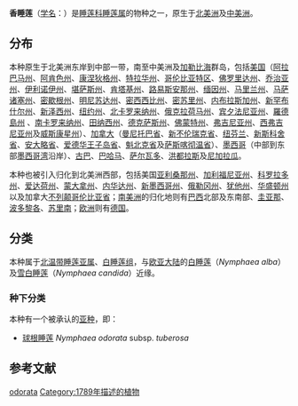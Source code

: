 {{Speciesbox
|genus=Nymphaea sect. Nymphaea
|species=odorata
|authority=[[Aiton|Aiton]], 1789
|subdivision=*[[球根睡莲|球根睡莲]] ''N. o.'' subsp. ''tuberosa''
|synonyms ref={{r|powo}}
|synonyms ={{collapsible list|
*''Castalia alba''{{small| Wood}}
*''Castalia lekophylla''{{small| Small}}
*''Castalia minor''{{small| (Sims) Nyár.}}
*''Castalia odorata''{{small| (Aiton) Wood}}
*''Castalia odorata'' var. ''gigantea''{{small| (Tricker) Fernald}}
*''Castalia odorata'' var. ''latifolia''{{small| R.M.Harper}}
*''Castalia odorata'' var. ''minor''{{small| (Sims) Cockerell}}
*''Castalia odorata'' f. ''rosea''{{small| (Pursh) Britton}}
*''Castalia pringlei''{{small| Rose}}
*''Castalia pudica''{{small| Salisb.}}
*''Castalia reniformis''{{small| (Walter) Trel. ex Branner & Coville}}
*''Leuconymphaea odorata''{{small| (Aiton) MacMill.}}
*''Leuconymphaea parkeriana''{{small| (Lehm.) Kuntze}}
*''Leuconymphaea reniformis''{{small| (Walter) Kuntze}}
*''Nuphar lekophylla''{{small| (Small) Cory}}
*''Nymphaea lekophylla''{{small| (Small) Cory}}
*''Nymphaea maximiliani''{{small| Lehm.}}
*''Nymphaea minor''{{small| (Sims) DC.}}
*''Nymphaea odorata var. gigantea''{{small| Tricker}}
*''Nymphaea odorata var. glabra''{{small| Casp.}}
*''Nymphaea odorata var. godfreyi''{{small| D.B.Ward}}
*''Nymphaea odorata var. minor''{{small| Sims}}
*''Nymphaea odorata var. rosea''{{small| Pursh}}
*''Nymphaea odorata var. rubra''{{small| Guillon}}
*''Nymphaea odorata var. stenopetala''{{small| Fernald}}
*''Nymphaea odorata var. villosa''{{small| Casp.}}
*''Nymphaea parkeriana''{{small| Lehm.}}
*''Nymphaea reniformis''{{small| Walter}}
*''Nymphaea rosea''{{small| (Pursh) Raf.}}
 }}
}}

'''香睡莲'''（[[学名|学名]]：{{lang|la|''Nymphaea odorata''}}）是[[睡莲科|睡莲科]][[睡莲属|睡莲属]]的物种之一，原生于[[北美洲|北美洲]]及[[中美洲|中美洲]]。{{r|powo}}

==分布==
本种原生于北美洲东岸到中部一带，南至中美洲及[[加勒比海|加勒比海]]群岛，包括[[美国|美国]]（[[阿拉巴马州|阿拉巴马州]]、[[阿肯色州|阿肯色州]]、[[康涅狄格州|康涅狄格州]]、[[特拉华州|特拉华州]]、[[哥伦比亚特区|哥伦比亚特区]]、[[佛罗里达州|佛罗里达州]]、[[乔治亚州|乔治亚州]]、[[伊利诺伊州|伊利诺伊州]]、[[堪萨斯州|堪萨斯州]]、[[肯塔基州|肯塔基州]]、[[路易斯安那州|路易斯安那州]]、[[缅因州|缅因州]]、[[马里兰州|马里兰州]]、[[马萨诸塞州|马萨诸塞州]]、[[密歇根州|密歇根州]]、[[明尼苏达州|明尼苏达州]]、[[密西西比州|密西西比州]]、[[密苏里州|密苏里州]]、[[内布拉斯加州|内布拉斯加州]]、[[新罕布什尔州|新罕布什尔州]]、[[新泽西州|新泽西州]]、[[纽约州|纽约州]]、[[北卡罗来纳州|北卡罗来纳州]]、[[俄克拉荷马州|俄克拉荷马州]]、[[宾夕法尼亚州|宾夕法尼亚州]]、[[羅德島州|羅德島州]] 、[[南卡罗来纳州|南卡罗来纳州]]、[[田纳西州|田纳西州]]、[[德克萨斯州|德克萨斯州]]、[[佛蒙特州|佛蒙特州]]、[[弗吉尼亚州|弗吉尼亚州]]、[[西弗吉尼亚州|西弗吉尼亚州]]及[[威斯康星州|威斯康星州]]）、[[加拿大|加拿大]]（[[曼尼托巴省|曼尼托巴省]]、[[新不伦瑞克省|新不伦瑞克省]]、[[纽芬兰|纽芬兰]]、[[新斯科舍省|新斯科舍省]]、[[安大略省|安大略省]]、[[爱德华王子岛省|爱德华王子岛省]]、[[魁北克省|魁北克省]]及[[萨斯喀彻温省|萨斯喀彻温省]]）、[[墨西哥|墨西哥]]（中部到东部[[墨西哥湾|墨西哥湾]]沿岸）、[[古巴|古巴]]、[[巴哈马|巴哈马]]、[[萨尔瓦多|萨尔瓦多]]、[[洪都拉斯|洪都拉斯]]及[[尼加拉瓜|尼加拉瓜]]。{{r|powo}}

本种也被引入归化到北美洲西部，包括美国[[亚利桑那州|亚利桑那州]]、[[加利福尼亚州|加利福尼亚州]]、[[科罗拉多州|科罗拉多州]]、[[爱达荷州|爱达荷州]]、[[蒙大拿州|蒙大拿州]]、[[内华达州|内华达州]]、[[新墨西哥州|新墨西哥州]]、[[俄勒冈州|俄勒冈州]]、[[犹他州|犹他州]]、[[华盛顿州|华盛顿州]]以及加拿大[[不列颠哥伦比亚省|不列颠哥伦比亚省]]；[[南美洲|南美洲]]的归化地则有[[巴西|巴西]]北部及东南部、[[圭亚那|圭亚那]]、[[波多黎各|波多黎各]]、[[苏里南|苏里南]]；[[欧洲|欧洲]]则有[[德国|德国]]。{{r|powo}}

==分类==
本种属于[[北温带睡莲亚属|北温带睡莲亚属]]、[[白睡莲组|白睡莲组]]，与[[欧亚大陆|欧亚大陆]]的[[白睡莲|白睡莲]]（''Nymphaea alba''）及[[雪白睡莲|雪白睡莲]]（''Nymphaea candida''）近缘。{{r|GRIN}}

===种下分类===
本种有一个被承认的[[亚种|亚种]]{{r|powo}}，即：
*[[球根睡莲|球根睡莲]] ''Nymphaea odorata'' subsp. ''tuberosa'' {{small|(Paine) Wiersema & Hellq.}}

==参考文献==
{{reflist|refs=
<ref name="powo">{{cite web |title=''Nymphaea odorata'' Aiton |url=http://www.plantsoftheworldonline.org/taxon/urn:lsid:ipni.org:names:171201-2 |website=''Plants of the World Online'' |publisher=Kew Science |accessdate=2020-11-12 |language=en}}</ref>
<ref name=GRIN>{{en}}USDA, ARS, National Genetic Resources Program.
''Germplasm Resources Information Network'' - (GRIN)'' [Online Database].
National Germplasm Resources Laboratory, Beltsville, 	Maryland.
URL: http://www.ars-grin.gov/cgi-bin/npgs/html/splist.pl?18693 (12 November 2020)</ref>
}}

{{taxonbar}}

[[Category:睡蓮屬|odorata]]
[[Category:1789年描述的植物|Category:1789年描述的植物]]
